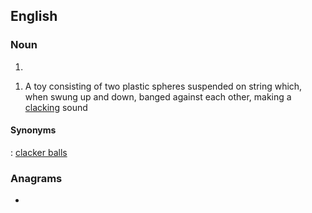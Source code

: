 ==English==

===Noun===
{{head|en|noun plural form}}

# {{plural of|clacker|lang=en}}

{{en-plural noun}}

# A toy consisting of two plastic spheres suspended on string which, when swung up and down, banged against each other, making a [[clack]]ing sound

====Synonyms====
{{sense|toy}} : [[clacker balls]]

===Anagrams===
* {{anagrams|en|cacklers|crackles}}